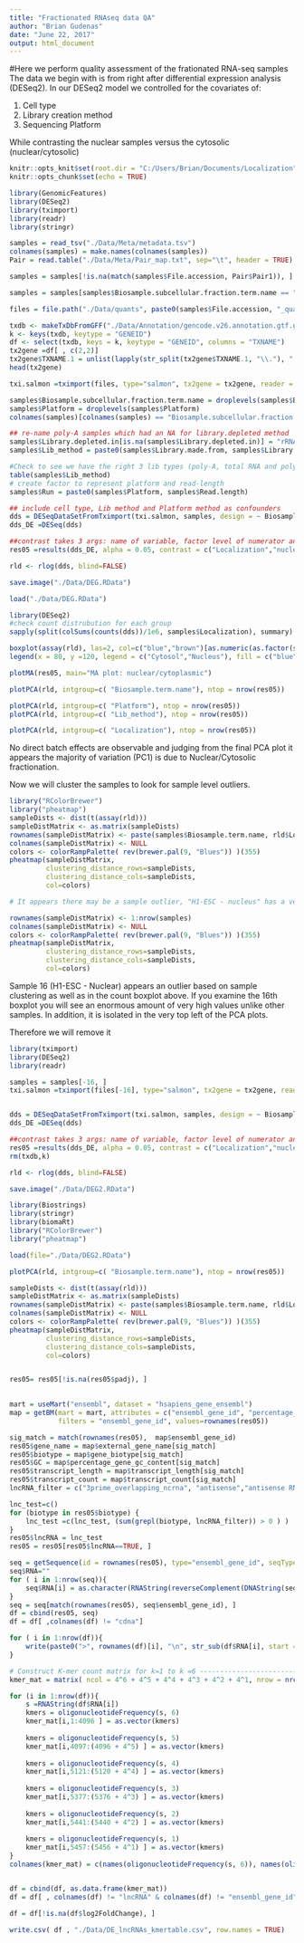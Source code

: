 ```yaml
---
title: "Fractionated RNAseq data QA"
author: "Brian Gudenas"
date: "June 22, 2017"
output: html_document
---
```

#Here we perform quality assessment of the frationated RNA-seq samples
The data we begin with is from right after differential expression analysis (DESeq2). In our DESeq2 model we controlled for the covariates of:

1. Cell type
2. Library creation method
3. Sequencing Platform

While contrasting the nuclear samples versus the cytosolic (nuclear/cytosolic)

```r
knitr::opts_knit$set(root.dir = "C:/Users/Brian/Documents/Localization")
knitr::opts_chunk$set(echo = TRUE)
```

```r
library(GenomicFeatures)
library(DESeq2)
library(tximport)
library(readr)
library(stringr)

samples = read_tsv("./Data/Meta/metadata.tsv")
colnames(samples) = make.names(colnames(samples))
Pair = read.table("./Data/Meta/Pair_map.txt", sep="\t", header = TRUE)

samples = samples[!is.na(match(samples$File.accession, Pair$Pair1)), ]

samples = samples[samples$Biosample.subcellular.fraction.term.name == "nucleus" | samples$Biosample.subcellular.fraction.term.name == "cytosol", ]

files = file.path("./Data/quants", paste0(samples$File.accession, "_quant"), "quant.sf")

txdb <- makeTxDbFromGFF("./Data/Annotation/gencode.v26.annotation.gtf.gz")
k <- keys(txdb, keytype = "GENEID")
df <- select(txdb, keys = k, keytype = "GENEID", columns = "TXNAME")
tx2gene =df[ , c(2,2)]
tx2gene$TXNAME.1 = unlist(lapply(str_split(tx2gene$TXNAME.1, "\\."), "[[", 1))
head(tx2gene)

txi.salmon =tximport(files, type="salmon", tx2gene = tx2gene, reader = read_tsv)

samples$Biosample.subcellular.fraction.term.name = droplevels(samples$Biosample.subcellular.fraction.term.name)
samples$Platform = droplevels(samples$Platform)
colnames(samples)[colnames(samples) == "Biosample.subcellular.fraction.term.name"] = "Localization"

## re-name poly-A samples which had an NA for library.depleted method
samples$Library.depleted.in[is.na(samples$Library.depleted.in)] = "rRNA"
samples$Lib_method = paste0(samples$Library.made.from, samples$Library.depleted.in)

#Check to see we have the right 3 lib types (poly-A, total RNA and poly-A-depleted)
table(samples$Lib_method)
# create factor to represent platform and read-length
samples$Run = paste0(samples$Platform, samples$Read.length)

## include cell type, Lib method and Platform method as confounders
dds = DESeqDataSetFromTximport(txi.salmon, samples, design = ~ Biosample.term.name + Lib_method + Platform + Localization)
dds_DE =DESeq(dds)

##contrast takes 3 args: name of variable, factor level of numerator and factor level of denominator 
res05 =results(dds_DE, alpha = 0.05, contrast = c("Localization","nucleus","cytosol"))

rld <- rlog(dds, blind=FALSE)

save.image("./Data/DEG.RData")
```



```r
load("./Data/DEG.RData")
```



```r
library(DESeq2)
#check count distrubution for each group
sapply(split(colSums(counts(dds))/1e6, samples$Localization), summary)

boxplot(assay(rld), las=2, col=c("blue","brown")[as.numeric(as.factor(samples$Localization))], names=samples$Biosample.term.name, main = "Regularized Log of sample counts")
legend(x = 80, y =120, legend = c("Cytosol","Nucleus"), fill = c("blue","brown"))

plotMA(res05, main="MA plot: nuclear/cytoplasmic")

plotPCA(rld, intgroup=c( "Biosample.term.name"), ntop = nrow(res05))

plotPCA(rld, intgroup=c( "Platform"), ntop = nrow(res05))
plotPCA(rld, intgroup=c( "Lib_method"), ntop = nrow(res05))

plotPCA(rld, intgroup=c( "Localization"), ntop = nrow(res05))

```

No direct batch effects are observable and judging from the final PCA plot it appears the majority of variation (PC1) is due to Nuclear/Cytosolic fractionation.

Now we will cluster the samples to look for sample level outliers.


```r
library("RColorBrewer")
library("pheatmap")
sampleDists <- dist(t(assay(rld)))
sampleDistMatrix <- as.matrix(sampleDists)
rownames(sampleDistMatrix) <- paste(samples$Biosample.term.name, rld$Localization, sep="-")
colnames(sampleDistMatrix) <- NULL
colors <- colorRampPalette( rev(brewer.pal(9, "Blues")) )(355)
pheatmap(sampleDistMatrix,
         clustering_distance_rows=sampleDists,
         clustering_distance_cols=sampleDists,
         col=colors)

# It appears there may be a sample outlier, "H1-ESC - nucleus" has a very high distance to any other sample and does not cluster by cell type like all other H1-ESC samples. Let's see which sample that is

rownames(sampleDistMatrix) <- 1:nrow(samples)
colnames(sampleDistMatrix) <- NULL
colors <- colorRampPalette( rev(brewer.pal(9, "Blues")) )(355)
pheatmap(sampleDistMatrix,
         clustering_distance_rows=sampleDists,
         clustering_distance_cols=sampleDists,
         col=colors)
```

 Sample 16 (H1-ESC - Nuclear) appears an outlier based on sample clustering as well as in the count boxplot above. If you examine the 16th boxplot you will see an enormous amount of very high values unlike other samples. In addition, it is isolated in the very top left of the PCA plots.
 
Therefore we will remove it

```r
library(tximport)
library(DESeq2)
library(readr)

samples = samples[-16, ]
txi.salmon =tximport(files[-16], type="salmon", tx2gene = tx2gene, reader = read_tsv)


dds = DESeqDataSetFromTximport(txi.salmon, samples, design = ~ Biosample.term.name + Lib_method + Platform + Localization)
dds_DE =DESeq(dds)

##contrast takes 3 args: name of variable, factor level of numerator and factor level of denominator 
res05 =results(dds_DE, alpha = 0.05, contrast = c("Localization","nucleus","cytosol"))
rm(txdb,k)

rld <- rlog(dds, blind=FALSE)

save.image("./Data/DEG2.RData")
```


```r
library(Biostrings)
library(stringr)
library(biomaRt)
library("RColorBrewer")
library("pheatmap")

load(file="./Data/DEG2.RData")

plotPCA(rld, intgroup=c( "Biosample.term.name"), ntop = nrow(res05))

sampleDists <- dist(t(assay(rld)))
sampleDistMatrix <- as.matrix(sampleDists)
rownames(sampleDistMatrix) <- paste(samples$Biosample.term.name, rld$Localization, sep="-")
colnames(sampleDistMatrix) <- NULL
colors <- colorRampPalette( rev(brewer.pal(9, "Blues")) )(355)
pheatmap(sampleDistMatrix,
         clustering_distance_rows=sampleDists,
         clustering_distance_cols=sampleDists,
         col=colors)


res05= res05[!is.na(res05$padj), ] 

         
mart = useMart("ensembl", dataset = "hsapiens_gene_ensembl")
map = getBM(mart = mart, attributes = c("ensembl_gene_id", "percentage_gene_gc_content","gene_biotype","start_position","end_position","chromosome_name", "external_gene_name","transcript_length", "transcript_count"),
            filters = "ensembl_gene_id", values=rownames(res05))

sig_match = match(rownames(res05),  map$ensembl_gene_id)
res05$gene_name = map$external_gene_name[sig_match]
res05$biotype = map$gene_biotype[sig_match]
res05$GC = map$percentage_gene_gc_content[sig_match]
res05$transcript_length = map$transcript_length[sig_match]
res05$transcript_count = map$transcript_count[sig_match]
lncRNA_filter = c("3prime_overlapping_ncrna", "antisense","antisense RNA", "lincRNA","ncrna host","processed_transcript", "sense_intronic" , "sense_overlapping")

lnc_test=c()
for (biotype in res05$biotype) {
    lnc_test =c(lnc_test, (sum(grepl(biotype, lncRNA_filter)) > 0 ) )
}
res05$lncRNA = lnc_test
res05 = res05[res05$lncRNA==TRUE, ]

seq = getSequence(id = rownames(res05), type="ensembl_gene_id", seqType = "cdna", mart = mart)
seq$RNA=""
for ( i in 1:nrow(seq)){
    seq$RNA[i] = as.character(RNAString(reverseComplement(DNAString(seq$cdna[i]))))
}
seq = seq[match(rownames(res05), seq$ensembl_gene_id), ]
df = cbind(res05, seq) 
df = df[ ,colnames(df) != "cdna"]

for ( i in 1:nrow(df)){
    write(paste0(">", rownames(df)[i], "\n", str_sub(df$RNA[i], start = 1, end = 32000), "\n"), append = TRUE, "./Data/Trans.fa", sep="")
}

# Construct K-mer count matrix for k=1 to k =6 ----------------------------
kmer_mat = matrix( ncol = 4^6 + 4^5 + 4^4 + 4^3 + 4^2 + 4^1, nrow = nrow(df), data =0)

for (i in 1:nrow(df)){
    s =RNAString(df$RNA[i])
    kmers = oligonucleotideFrequency(s, 6)
    kmer_mat[i,1:4096 ] = as.vector(kmers)
    
    kmers = oligonucleotideFrequency(s, 5)
    kmer_mat[i,4097:(4096 + 4^5) ] = as.vector(kmers)
    
    kmers = oligonucleotideFrequency(s, 4)
    kmer_mat[i,5121:(5120 + 4^4) ] = as.vector(kmers)
    
    kmers = oligonucleotideFrequency(s, 3)
    kmer_mat[i,5377:(5376 + 4^3) ] = as.vector(kmers)
    
    kmers = oligonucleotideFrequency(s, 2)
    kmer_mat[i,5441:(5440 + 4^2) ] = as.vector(kmers)
    
    kmers = oligonucleotideFrequency(s, 1)
    kmer_mat[i,5457:(5456 + 4^1) ] = as.vector(kmers)
}
colnames(kmer_mat) = c(names(oligonucleotideFrequency(s, 6)), names(oligonucleotideFrequency(s, 5)), names(oligonucleotideFrequency(s, 4)), names(oligonucleotideFrequency(s, 3)), names(oligonucleotideFrequency(s, 2)), names(oligonucleotideFrequency(s, 1)) )


df = cbind(df, as.data.frame(kmer_mat))
df = df[ , colnames(df) != "lncRNA" & colnames(df) != "ensembl_gene_id" ]

df = df[!is.na(df$log2FoldChange), ]

write.csv( df , "./Data/DE_lncRNAs_kmertable.csv", row.names = TRUE)
```



